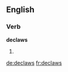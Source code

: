 ==English==

===Verb===
'''declaws'''

# {{en-third-person singular of|declaw}}

[[de:declaws]]
[[fr:declaws]]